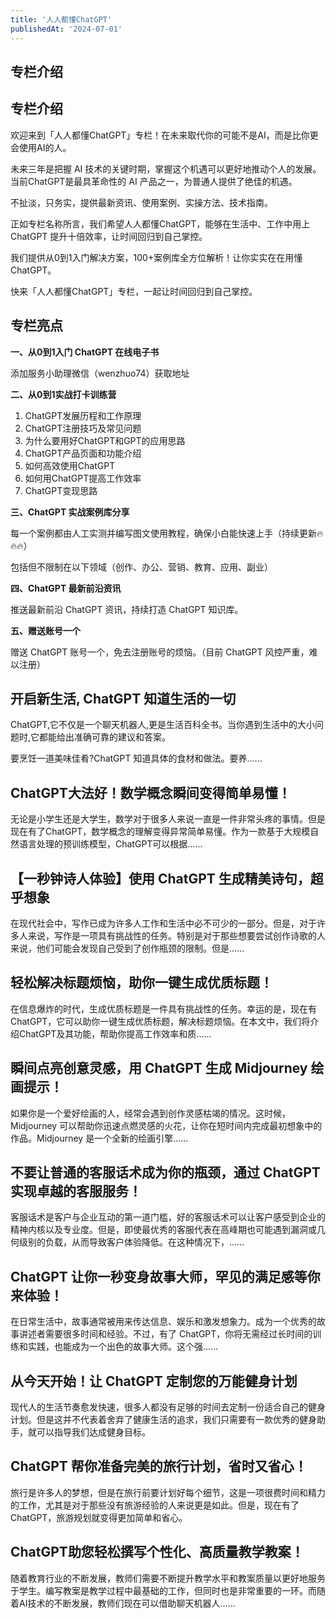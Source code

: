 ```yaml
---
title: '人人都懂ChatGPT'
publishedAt: '2024-07-01'
---
```


## 专栏介绍

专栏介绍
----

欢迎来到「人人都懂ChatGPT」专栏！在未来取代你的可能不是AI，而是比你更会使用AI的人。

未来三年是把握 AI 技术的关键时期，掌握这个机遇可以更好地推动个人的发展。当前ChatGPT是最具革命性的 AI 产品之一，为普通人提供了绝佳的机遇。

不扯淡，只务实，提供最新资讯、使用案例、实操方法、技术指南。

正如专栏名称所言，我们希望人人都懂ChatGPT，能够在生活中、工作中用上 ChatGPT 提升十倍效率，让时间回归到自己掌控。

我们提供从0到1入门解决方案，100+案例库全方位解析！让你实实在在用懂 ChatGPT。

快来「人人都懂ChatGPT」专栏，一起让时间回归到自己掌控。

专栏亮点
----

**一、从0到1入门 ChatGPT 在线电子书**

添加服务小助理微信（wenzhuo74）获取地址

**二、从0到1实战打卡训练营**

1. ChatGPT发展历程和工作原理
2. ChatGPT注册技巧及常见问题
3. 为什么要用好ChatGPT和GPT的应用思路
4. ChatGPT产品页面和功能介绍
5. 如何高效使用ChatGPT
6. 如何用ChatGPT提高工作效率
7. ChatGPT变现思路

**三、ChatGPT 实战案例库分享**

每一个案例都由人工实测并编写图文使用教程，确保小白能快速上手（持续更新🔥🔥🔥）

包括但不限制在以下领域（创作、办公、营销、教育、应用、副业）

**四、ChatGPT 最新前沿资讯**

推送最新前沿 ChatGPT 资讯，持续打造 ChatGPT 知识库。

**五、赠送账号一个**

赠送 ChatGPT 账号一个，免去注册账号的烦恼。（目前 ChatGPT 风控严重，难以注册）



## 开启新生活, ChatGPT 知道生活的一切
ChatGPT,它不仅是一个聊天机器人,更是生活百科全书。当你遇到生活中的大小问题时,它都能给出准确可靠的建议和答案。

要烹饪一道美味佳肴?ChatGPT 知道具体的食材和做法。要养......

## ChatGPT大法好！数学概念瞬间变得简单易懂！
无论是小学生还是大学生，数学对于很多人来说一直是一件非常头疼的事情。但是现在有了ChatGPT，数学概念的理解变得异常简单易懂。作为一款基于大规模自然语言处理的预训练模型，ChatGPT可以根据......

## 【一秒钟诗人体验】使用 ChatGPT 生成精美诗句，超乎想象
在现代社会中，写作已成为许多人工作和生活中必不可少的一部分。但是，对于许多人来说，写作是一项具有挑战性的任务。特别是对于那些想要尝试创作诗歌的人来说，他们可能会发现自己受到了创作瓶颈的限制。但是......

## 轻松解决标题烦恼，助你一键生成优质标题！
在信息爆炸的时代，生成优质标题是一件具有挑战性的任务。幸运的是，现在有ChatGPT，它可以助你一键生成优质标题，解决标题烦恼。在本文中，我们将介绍ChatGPT及其功能，帮助你提高工作效率和质......

## 瞬间点亮创意灵感，用 ChatGPT 生成 Midjourney 绘画提示！
如果你是一个爱好绘画的人，经常会遇到创作灵感枯竭的情况。这时候，Midjourney 可以帮助你迅速点燃灵感的火花，让你在短时间内完成最初想象中的作品。Midjourney 是一个全新的绘画引擎......

## 不要让普通的客服话术成为你的瓶颈，通过 ChatGPT 实现卓越的客服服务！
客服话术是客户与企业互动的第一道门槛，好的客服话术可以让客户感受到企业的精神内核以及专业度。但是，即使最优秀的客服代表在高峰期也可能遇到漏洞或几何级别的负载，从而导致客户体验降低。在这种情况下，......

## ChatGPT 让你一秒变身故事大师，罕见的满足感等你来体验！
在日常生活中，故事通常被用来传达信息、娱乐和激发想象力。成为一个优秀的故事讲述者需要很多时间和经验。不过，有了 ChatGPT，你将无需经过长时间的训练和实践，也能成为一个出色的故事大师。这个强......

## 从今天开始！让 ChatGPT 定制您的万能健身计划
现代人的生活节奏愈发快速，很多人都没有足够的时间去定制一份适合自己的健身计划。但是这并不代表着舍弃了健康生活的追求，我们只需要有一款优秀的健身助手，就可以指导我们达成健身目标。



## ChatGPT 帮你准备完美的旅行计划，省时又省心！
旅行是许多人的梦想，但是在旅行前要计划好每个细节，这是一项很费时间和精力的工作，尤其是对于那些没有旅游经验的人来说更是如此。但是，现在有了ChatGPT，旅游规划就变得更加简单和省心。

## ChatGPT助您轻松撰写个性化、高质量教学教案！
随着教育行业的不断发展，教师们需要不断提升教学水平和教案质量以更好地服务于学生。编写教案是教学过程中最基础的工作，但同时也是非常重要的一环。而随着AI技术的不断发展，教师们现在可以借助聊天机器人......

